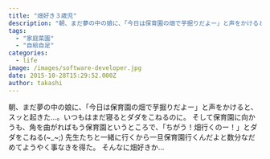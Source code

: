 ```yaml
---
title: "畑好き３歳児"
description: "朝、まだ夢の中の娘に、「今日は保育園の畑で芋掘りだよー」と声をかけると、スッと起きた…。いつもはまだ寝るとダダをこねるのに。そして保育園に向かうも、角を曲がれば..."
tags:
  - "家庭菜園"
  - "自給自足"
categories:
  - life
image: /images/software-developer.jpg
date: 2015-10-28T15:29:52.000Z
author: takashi
---
```



朝、まだ夢の中の娘に、「今日は保育園の畑で芋掘りだよー」と声をかけると、スッと起きた…。いつもはまだ寝るとダダをこねるのに。
そして保育園に向かうも、角を曲がればもう保育園というところで、「ちがう！畑行くのー！」とダダをこねる(~_~;) 先生たちと一緒に行くから一旦保育園行くんだよと数分なだめてようやく事なきを得た。
そんなに畑好きか…